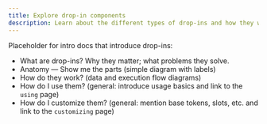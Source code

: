 ```yaml
---
title: Explore drop-in components
description: Learn about the different types of drop-ins and how they work.
---
```


Placeholder for intro docs that introduce drop-ins:

- What are drop-ins? Why they matter; what problems they solve.
- Anatomy — Show me the parts (simple diagram with labels)
- How do they work? (data and execution flow diagrams)
- How do I use them? (general: introduce usage basics and link to the `using` page)
- How do I customize them? (general: mention base tokens, slots, etc. and link to the `customizing` page)
